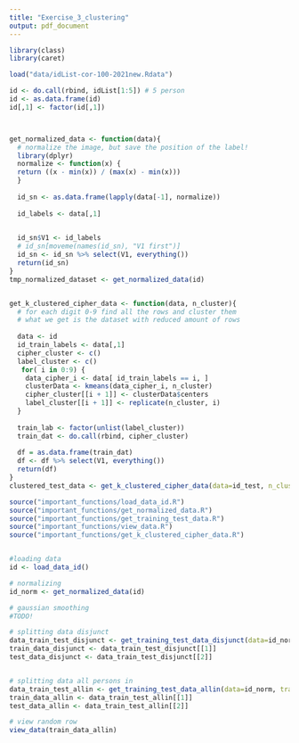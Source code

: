 ```yaml
---
title: "Exercise_3_clustering"
output: pdf_document
---
```


```r
library(class)
library(caret)
```

```r
load("data/idList-cor-100-2021new.Rdata") 

id <- do.call(rbind, idList[1:5]) # 5 person 
id <- as.data.frame(id)
id[,1] <- factor(id[,1])



get_normalized_data <- function(data){
  # normalize the image, but save the position of the label!
  library(dplyr)
  normalize <- function(x) {
  return ((x - min(x)) / (max(x) - min(x)))
  }
  
  id_sn <- as.data.frame(lapply(data[-1], normalize))
  
  id_labels <- data[,1]

  
  id_sn$V1 <- id_labels
  # id_sn[moveme(names(id_sn), "V1 first")]
  id_sn <- id_sn %>% select(V1, everything())
  return(id_sn)
}
tmp_normalized_dataset <- get_normalized_data(id)


get_k_clustered_cipher_data <- function(data, n_cluster){
  # for each digit 0-9 find all the rows and cluster them
  # what we get is the dataset with reduced amount of rows
  
  data <- id
  id_train_labels <- data[,1]
  cipher_cluster <- c()
  label_cluster <- c()
   for( i in 0:9) {
    data_cipher_i <- data[ id_train_labels == i, ]
    clusterData <- kmeans(data_cipher_i, n_cluster)
    cipher_cluster[[i + 1]] <- clusterData$centers
    label_cluster[[i + 1]] <- replicate(n_cluster, i)
  }
  
  train_lab <- factor(unlist(label_cluster))
  train_dat <- do.call(rbind, cipher_cluster)
  
  df = as.data.frame(train_dat)
  df <- df %>% select(V1, everything())
  return(df)
}
clustered_test_data <- get_k_clustered_cipher_data(data=id_test, n_cluster=100)

```

```r

source("important_functions/load_data_id.R")
source("important_functions/get_normalized_data.R")
source("important_functions/get_training_test_data.R")
source("important_functions/view_data.R")
source("important_functions/get_k_clustered_cipher_data.R")


#loading data
id <- load_data_id()

# normalizing
id_norm <- get_normalized_data(id)

# gaussian smoothing
#TODO!

# splitting data disjunct
data_train_test_disjunct <- get_training_test_data_disjunct(data=id_norm)
train_data_disjunct <- data_train_test_disjunct[[1]]
test_data_disjunct <- data_train_test_disjunct[[2]]


# splitting data all persons in
data_train_test_allin <- get_training_test_data_allin(data=id_norm, training_percent=70)
train_data_allin <- data_train_test_allin[[1]]
test_data_allin <- data_train_test_allin[[2]]

# view random row
view_data(train_data_allin)



```

